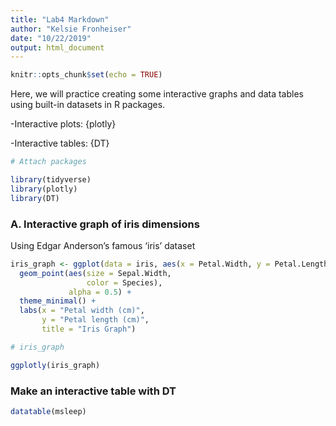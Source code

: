 ```yaml
---
title: "Lab4 Markdown"
author: "Kelsie Fronheiser"
date: "10/22/2019"
output: html_document
---
```


```r
knitr::opts_chunk$set(echo = TRUE)
```

Here, we will practice creating some interactive graphs and data tables using built-in datasets in R packages.

-Interactive plots: {plotly}

-Interactive tables: {DT}

```r
# Attach packages

library(tidyverse)
library(plotly)
library(DT)
```

### A. Interactive graph of iris dimensions

Using Edgar Anderson's famous 'iris' dataset
```r

iris_graph <- ggplot(data = iris, aes(x = Petal.Width, y = Petal.Length)) +
  geom_point(aes(size = Sepal.Width,
                 color = Species),
             alpha = 0.5) +
  theme_minimal() +
  labs(x = "Petal width (cm)",
       y = "Petal length (cm)",
       title = "Iris Graph")

# iris_graph

ggplotly(iris_graph)

```

### Make an interactive table with DT
```r
datatable(msleep)
```

